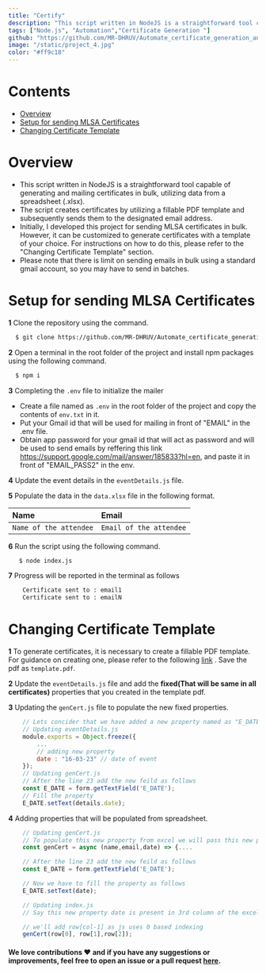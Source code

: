 ```yaml
---
title: "Certify"
description: "This script written in NodeJS is a straightforward tool capable of generating and mailing certificates in bulk, utilizing data from a spreadsheet (.xlsx)." 
tags: ["Node.js", "Automation","Certificate Generation "]
github: "https://github.com/MR-DHRUV/Automate_certificate_generation_and_mailing"
image: "/static/project_4.jpg"
color: "#ff9c18"
---
```


# Contents
- [Overview](#overview)
- [Setup for sending MLSA Certificates](#setup-for-sending-mlsa-certificates)
- [Changing Certificate Template](#changing-certificate-template)


# Overview

- This script written in NodeJS is a straightforward tool capable of generating and mailing certificates in bulk, utilizing data from a spreadsheet (.xlsx).
- The script creates certificates by utilizing a fillable PDF template and subsequently sends them to the designated email address.
- Initially, I developed this project for sending MLSA certificates in bulk. However, it can be customized to generate certificates with a template of your choice. For instructions on how to do this, please refer to the "Changing Certificate Template" section.
- Please note that there is limit on sending emails in bulk using a standard gmail account, so you may have to send in batches.


# Setup for sending MLSA Certificates

**1** Clone the repository using the command.
```bash
  $ git clone https://github.com/MR-DHRUV/Automate_certificate_generation_and_mailing.git
```

**2** Open a terminal in the root folder of the project and install npm packages using the following command.
```bash
  $ npm i
```

**3** Completing the ```.env``` file to initialize the mailer

- Create a file named as ```.env``` in the root folder of the project and copy the contents of ```env.txt``` in it. 
- Put your Gmail id that will be used for mailing in front of "EMAIL" in the .env file.
- Obtain app password for your gmail id that will act as password and will be used to send emails by reffering this link https://support.google.com/mail/answer/185833?hl=en, and paste it in front of "EMAIL_PASS2" in the env.


**4** Update the event details in the ```eventDetails.js``` file. 


**5** Populate the data in the ```data.xlsx``` file in the following format.

| Name  | Email|
| :--------- | :------- | 
| `Name of the attendee`    | `Email of the attendee` | 



**6** Run the script using the following command. 
```bash
   $ node index.js
```


**7** Progress will be reported in the terminal as follows
```bash
    Certificate sent to : email1
    Certificate sent to : emailN
```



# Changing Certificate Template


**1** To generate certificates, it is necessary to create a fillable PDF template. For guidance on creating one, please refer to the following <a href="https://www.youtube.com/watch?v=6cYpJJxvZMc" target="_blank" rel="noopener noreferrer">link</a> . Save the pdf as ```template.pdf```.


**2** Update the ```eventDetails.js``` file and add the **fixed(That will be same in all certificates)** properties that you created in the template pdf. 


**3** Updating the ```genCert.js``` file to populate the new fixed properties.

```javascript
    // Lets concider that we have added a new property named as "E_DATE" and that will be fixed in all certificates
    // Updating eventDetails.js
    module.exports = Object.freeze({
        ...
        // adding new property
        date : "16-03-23" // date of event
    });
    // Updating genCert.js
    // After the line 23 add the new feild as follows
    const E_DATE = form.getTextField('E_DATE');
    // Fill the property
    E_DATE.setText(details.date);
```

**4** Adding properties that will be populated from spreadsheet.

```javascript
    // Updating genCert.js
    // To populate this new property from excel we will pass this new property as a parameter to the function genCert present at line 10 as follows
    const genCert = async (name,email,date) => {....

    // After the line 23 add the new feild as follows
    const E_DATE = form.getTextField('E_DATE');

    // Now we have to fill the property as follows
    E_DATE.setText(date);

    // Updating index.js
    // Say this new property date is present in 3rd column of the excel sheet, so we'll modify line no 18 as follows

    // we'll add row[col-1] as js uses 0 based indexing
    genCert(row[0], row[1],row[2]);
``` 

#### We love contributions ❤️ and if you have any suggestions or improvements, feel free to open an issue or a pull request [here](https://github.com/MR-DHRUV/Automate_certificate_generation_and_mailing).
